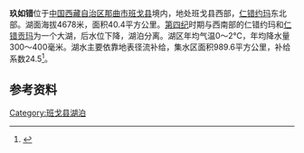{{Infobox_lake
 |湖泊名稱 =玖如错
 |湖泊照片 = 
 |湖泊照片標題 = 
 |測深圖 =
 |測深圖標題 =
 |湖泊所在地 = [[中国|中国]][[西藏|西藏]]
 |座標 = {{coord |31|00|N|89|56|E|display=inline,title|scale:500000_type:waterbody_region:CN}}
 |湖泊類別 = [[淡水湖|淡水湖]]
 |流入 =
 |流出 = 
 |集水區面積 =989.6平方公里
 |集水區國家 ={{PRC}}
 |湖泊長度 =9公里
 |湖泊闊度 = 最大6.2公里<br />平均4.49公里
 |湖泊面積 =40.4平方公里
 |平均深度 = 
 |最深深度 = 
 |水體體積 = 
 |湖水停留時間 =
 |湖岸線長度 =31公里
 |海拔高度 = 4678米
 |湖中島嶼 =
 |湖邊城鎮 =
}}
{{Location map
 |China Tibet
 |mark=<!--dot-->Blue pog.svg
 |lat_deg=31|lat_min=00|lat_sec =
 |lon_deg=89|lon_min=56|lon_sec =
 |caption=玖如错在[[西藏|西藏]]的位置。
 |position=right
 |width=350
 |float=right
}}
'''玖如错'''位于[[中国|中国]][[西藏自治区|西藏自治区]][[那曲市|那曲市]][[班戈县|班戈县]]境内，地处班戈县西部，[[仁错约玛|仁错约玛]]东北部。湖面海拔4678米，面积40.4平方公里。[[第四纪|第四纪]]时期与西南部的仁错约玛和[[仁错贡玛|仁错贡玛]]为一个大湖，后水位下降，湖泊分离。湖区年均气温0～2℃，年均降水量300～400毫米。湖水主要依靠地表径流补给，集水区面积989.6平方公里，补给系数24.5<ref>{{cite book zh |author=王苏民 窦鸿身 |title=中国湖泊志 |format=M |edition=1 |location=北京 |publisher=科学出版社 |date=1998|pages=437|id= ISBN 7-03-006706-1}}</ref>。
==参考资料==
{{reflist}}

[[Category:班戈县湖泊|Category:班戈县湖泊]]
